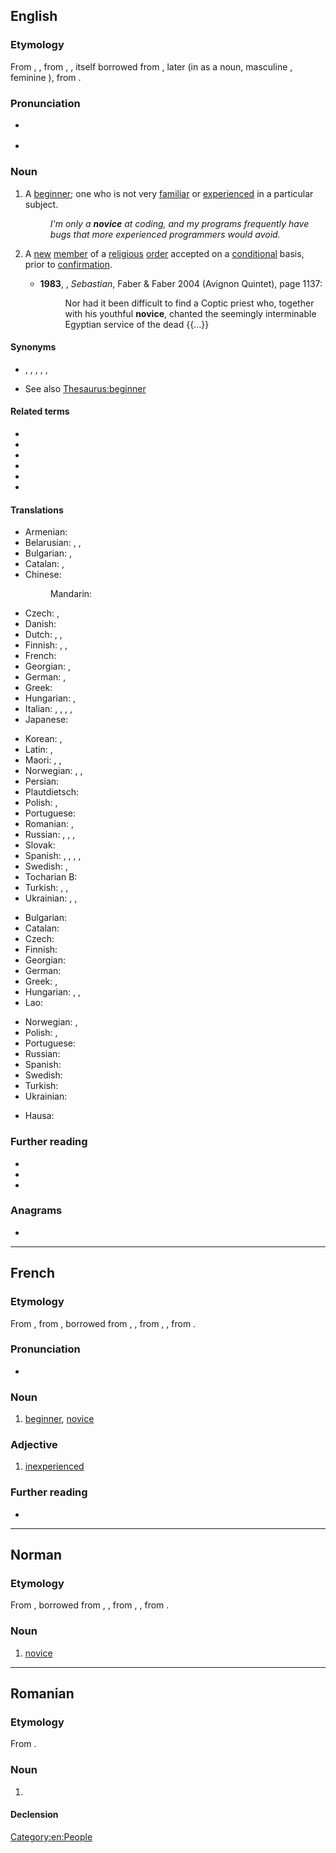 ==English==

===Etymology===
From {{inh|en|enm|novice}}, {{m|enm|novys}}, from {{der|en|xno|novice}}, {{bor|en|frm|novice}}, itself borrowed from {{der|en|la|novīcius}}, later {{m|la|novitius||new, newly arrived}} (in {{der|en|LL.|-}} as a noun, masculine {{m|la|novicius}}, feminine {{m|la|novicia||one who has newly entered a monastery or a convent}}), from {{m|la|novus||new}}.

===Pronunciation===
* {{a|UK}} {{IPA|en|/ˈnɒvɪs/}}
* {{a|US}} {{IPA|en|/ˈnɑːvɪs/}}

===Noun===
{{en-noun}}

# A [[beginner]]; one who is not very [[familiar]] or [[experienced]] in a particular subject. {{defdate|from 14th c.}}
#: ''I'm only a '''novice''' at coding, and my programs frequently have bugs that more experienced programmers would avoid.''
# {{senseid|en|religious}}{{lb|en|religion}} A [[new]] [[member]] of a [[religious]] [[order]] accepted on a [[conditional]] basis, prior to [[confirmation]]. {{defdate|from 14th c.}}
#* '''1983''', {{w|Lawrence Durrell}}, ''Sebastian'', Faber & Faber 2004 (Avignon Quintet), page 1137:
#*: Nor had it been difficult to find a Coptic priest who, together with his youthful '''novice''', chanted the seemingly interminable Egyptian service of the dead {{...}}

====Synonyms====
* {{sense|person new to an activity}} {{l|en|amateur}}, {{l|en|greenhorn}}, {{l|en|learner}}, {{l|en|neophyte}}, {{l|en|newbie}}, {{l|en|newling}}
* See also [[Thesaurus:beginner]]

====Related terms====
* {{l|en|novel}}
* {{l|en|novelization}}
* {{l|en|novelize}}
* {{l|en|novella}}
* {{l|en|novelty}}
* {{l|en|novitiate}}

====Translations====
{{trans-top|beginner}}
* Armenian: {{t+|hy|սկսնակ}}
* Belarusian: {{t|be|нава́к|m}}, {{t|be|навачо́к|m}}, {{t|be|навічо́к|m}}
* Bulgarian: {{t+|bg|нова́к|m}}, {{t+|bg|начинаещ|m}}
* Catalan: {{t|ca|novençà|m}}, {{t+|ca|novici|m}}
* Chinese:
*: Mandarin: {{t+|cmn|新手|tr=xīnshǒu}}
* Czech: {{t|cs|nováček|m}}, {{t+|cs|začátečník|m}}
* Danish: {{t+|da|begynder|c}}
* Dutch: {{t+|nl|beginneling|m}}, {{t|nl|beginnelinge|f}}, {{t+|nl|beginner|m}}
* Finnish: {{t+|fi|noviisi}}, {{t+|fi|aloittelija}}, {{t+|fi|vasta-alkaja}}
* French: {{t+|fr|débutant|m}}
* Georgian: {{t|ka|ახალბედა}}, {{t|ka|დამწყები}}
* German: {{t+|de|Neuling|m}}, {{t+|de|Anfänger|m}}
* Greek: {{t+|el|αρχάριος}}
* Hungarian: {{t+|hu|kezdő}}, {{t+|hu|újonc}}
* Italian: {{t+|it|principiante|m|f}}, {{t+|it|debuttante|m|f}}, {{t+|it|novizio|m}}, {{t+|it|esordiente}}, {{t+|it|novellino|m}}
* Japanese: {{t+|ja|初心者|tr=しょしんしゃ, shoshinsha}}
{{trans-mid}}
* Korean: {{t+|ko|초심자}}, {{t+|ko|초보자}}
* Latin: {{t|la|inceptor}}, {{t+|la|tīrō}}
* Maori: {{t|mi|ihu hūpē}}, {{t|mi|tauhou}}, {{t|mi|ika tauhou}}
* Norwegian: {{t+|no|nybegynner|m}}, {{t|no|novise|m}}, {{t|no|novise|f}}
* Persian: {{t+|fa|نوچه|tr=nowče|sc=fa-Arab}}
* Plautdietsch: {{t|pdt|Aunfenja|m}}
* Polish: {{t+|pl|nowicjusz}}, {{t+|pl|debiutant}}
* Portuguese: {{t+|pt|novato|m}}
* Romanian: {{t+|ro|începător}}, {{t+|ro|debutant}}
* Russian: {{t+|ru|новичо́к|m}}, {{t+|ru|начина́ющий|m}}, {{t+|ru|дебюта́нт|m}}, {{t+|ru|дебюта́нтка|f}}
* Slovak: {{t|sk|nováčik|m}}
* Spanish: {{t+|es|novato|m}}, {{t+|es|principiante|m|f}}, {{t+|es|novillo|m}}, {{t+|es|bisoño|m}}, {{t|es|en ciernes}}
* Swedish: {{t+|sv|nybörjare|c}}, {{t+|sv|novis|c}}
* Tocharian B: {{t|txb|ñwetstse}}
* Turkish: {{t+|tr|çaylak}}, {{t+|tr|çömez}}, {{t+|tr|toy}}
* Ukrainian: {{t+|uk|нова́к|m}}, {{t+|uk|новачок|m}}, {{t+|uk|нова́чка|f}}
{{trans-bottom}}

{{trans-top|new member of a religious order}}
* Bulgarian: {{t|bg|послушник|m}}
* Catalan: {{t+|ca|novici|m}}
* Czech: {{t+|cs|novic|m}}
* Finnish: {{t+|fi|noviisi}}
* Georgian: {{t|ka|ახალბედა}}
* German: {{t+|de|Novize|m}}
* Greek: {{t+|el|δόκιμος|m}}, {{t|el|δόκιμη|f}}
* Hungarian: {{t+|hu|novícius}}, {{t+|hu|papnövendék}}, {{t+|hu|jelölt|alt=-jelölt}}
* Lao: {{t|lo|ຈົວ}}
{{trans-mid}}
* Norwegian: {{t|no|novise|m}}, {{t|no|novise|f}}
* Polish: {{t+|pl|nowicjusz|m}}, {{t+|pl|nowicjuszka|f}}
* Portuguese: {{t+|pt|noviço|m}}
* Russian: {{t+|ru|послу́шник|m}}
* Spanish: {{t|es|novicio|m}}
* Swedish: {{t+|sv|novis|c}}
* Turkish: {{t+|tr|çömez}}
* Ukrainian: {{t|uk|неофі́т|m}}
{{trans-bottom}}

{{checktrans-top}}
* Hausa: {{t-check|ha|mutumin da ya ke bako kan wasu aiyuka}}
{{trans-mid}}
{{trans-bottom}}

===Further reading===
* {{R:Webster 1913}}
* {{R:Century 1911}}
* {{R:OneLook}}

===Anagrams===
* {{anagrams|en|a=ceinov|nocive}}

[[Category:en:People]]

----

==French==

===Etymology===
From {{inh|fr|frm|novice}}, from {{inh|fr|fro|novice}}, borrowed from {{bor|fr|LL.|novīcius}}, {{m|la|novīcia||one who has newly entered a monastery or a convent}}, from {{der|fr|la|novīcius}}, {{m|la|novītius||new, newly arrived}}, from {{m|la|novus||new}}.

===Pronunciation===
* {{fr-IPA}}

===Noun===
{{fr-noun|mf}}

# [[beginner]], [[#English|novice]]

===Adjective===
{{fr-adj}}

# [[inexperienced]]

===Further reading===
* {{R:TLFi}}

----

==Norman==

===Etymology===
From {{inh|nrf|fro|novice}}, borrowed from {{bor|nrf|LL.|novīcius}}, {{m|la|novīcia||one who has newly entered a monastery or a convent}}, from {{der|nrf|la|novīcius}}, {{m|la|novītius||new, newly arrived}}, from {{m|la|novus||new}}.

===Noun===
{{nrf-noun|mf}}

# {{lb|nrf|Jersey}} [[#English|novice]]

{{topics|nrf|People}}

----

==Romanian==

===Etymology===
From {{bor|ro|fr|novice}}.

===Noun===
{{ro-noun|m|novici}}

# {{l|en|novice}}

====Declension====
{{ro-noun-m|pl=novici}}